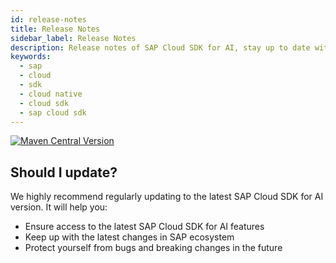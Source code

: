 ```yaml
---
id: release-notes
title: Release Notes
sidebar_label: Release Notes
description: Release notes of SAP Cloud SDK for AI, stay up to date with the recent features, fixes, dependency updates and recommendations.
keywords:
  - sap
  - cloud
  - sdk
  - cloud native
  - cloud sdk
  - sap cloud sdk
---
```



[![Maven Central Version](https://img.shields.io/maven-central/v/com.sap.ai.sdk/core?color=dark-green)](https://central.sonatype.com/search?smo=true&namespace=com.sap.ai.sdk)

## Should I update?

We highly recommend regularly updating to the latest SAP Cloud SDK for AI version.
It will help you:

- Ensure access to the latest SAP Cloud SDK  for AI features
- Keep up with the latest changes in SAP ecosystem
- Protect yourself from bugs and breaking changes in the future

<ReleaseNotes0To14 />
